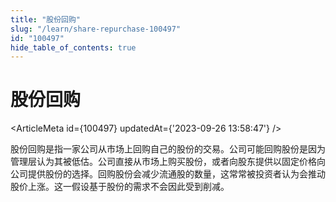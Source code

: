 ```yaml
---
title: "股份回购"
slug: "/learn/share-repurchase-100497"
id: "100497"
hide_table_of_contents: true
---
```



# 股份回购

<ArticleMeta id={100497} updatedAt={'2023-09-26 13:58:47'} />
<div className='border-solid border-b border-t-0 my-4 border-[var(--ifm-color-gray-300)]' />

股份回购是指一家公司从市场上回购自己的股份的交易。公司可能回购股份是因为管理层认为其被低估。公司直接从市场上购买股份，或者向股东提供以固定价格向公司提供股份的选择。回购股份会减少流通股的数量，这常常被投资者认为会推动股价上涨。这一假设基于股份的需求不会因此受到削减。
